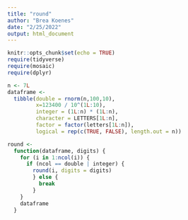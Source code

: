 ```yaml
---
title: "round"
author: "Brea Koenes"
date: "2/25/2022"
output: html_document
---
```


```r
knitr::opts_chunk$set(echo = TRUE)
require(tidyverse)
require(mosaic)
require(dplyr)
```

```r
n <- 7L
dataframe <- 
  tibble(double = rnorm(n,100,10),
         x=123400 / 10^(1L:10),
         integer = (1L:n) * (1L:n),
         character = LETTERS[1L:n],
         factor = factor(letters[1L:n]),
         logical = rep(c(TRUE, FALSE), length.out = n))
```

```r
round <-
  function(dataframe, digits) {
    for (i in 1:ncol(i)) {
      if (ncol == double | integer) {
        round(i, digits = digits)
        } else {
          break
        }
    }
    dataframe
  }
```

